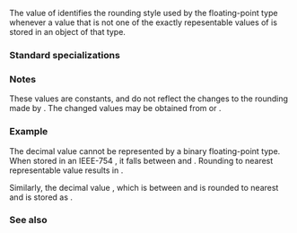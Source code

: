 {{cpp/types/numeric_limits/title|round_style}}
{{cpp/types/numeric_limits/navbar}}
{{dcl begin}}
{{dcl rev multi|until1=c++11
|dcl1=
static const std::float_round_style round_style;
|dcl2=
static constexpr std::float_round_style round_style;
}}
{{dcl end}}

The value of {{c|std::numeric_limits&lt;T&gt;::round_style}} identifies the rounding style used by the floating-point type {{tt|T}} whenever a value that is not one of the exactly repesentable values of {{tt|T}} is stored in an object of that type.

===Standard specializations===
{{dsc begin}}
{{dsc hitem | {{tt|T}} | value of {{c|std::numeric_limits&lt;T&gt;::round_style}} }}
{{dsc | {{c/core|/* non-specialized */}}     | {{lc|std::round_toward_zero}} }}
{{dsc | {{c/core|bool}}              | {{lc|std::round_toward_zero}} }}
{{dsc | {{c/core|char}}              | {{lc|std::round_toward_zero}} }}
{{dsc | {{c/core|signed char}}       | {{lc|std::round_toward_zero}} }}
{{dsc | {{c/core|unsigned char}}     | {{lc|std::round_toward_zero}} }}
{{dsc | {{c/core|wchar_t}}           | {{lc|std::round_toward_zero}} }}
{{dsc | {{c/core|char8_t}} {{mark since c++20}}  | {{lc|std::round_toward_zero}} }}
{{dsc | {{c/core|char16_t}} {{mark since c++11}} | {{lc|std::round_toward_zero}} }}
{{dsc | {{c/core|char32_t}} {{mark since c++11}} | {{lc|std::round_toward_zero}} }}
{{dsc | {{c/core|short}}             | {{lc|std::round_toward_zero}} }}
{{dsc | {{c/core|unsigned short}}    | {{lc|std::round_toward_zero}} }}
{{dsc | {{c/core|int}}               | {{lc|std::round_toward_zero}} }}
{{dsc | {{c/core|unsigned int}}      | {{lc|std::round_toward_zero}} }}
{{dsc | {{c/core|long}}              | {{lc|std::round_toward_zero}} }}
{{dsc | {{c/core|unsigned long}}     | {{lc|std::round_toward_zero}} }}
{{dsc | {{c/core|long long}} {{mark since c++11}}         | {{lc|std::round_toward_zero}} }}
{{dsc | {{c/core|unsigned long long}} {{mark since c++11}}| {{lc|std::round_toward_zero}} }}
{{dsc | {{c/core|float}}             | usually {{lc|std::round_to_nearest}} }}
{{dsc | {{c/core|double}}            | usually {{lc|std::round_to_nearest}} }}
{{dsc | {{c/core|long double}}       | usually {{lc|std::round_to_nearest}} }}
{{dsc end}}

===Notes===
These values are constants, and do not reflect the changes to the rounding made by {{lc|std::fesetround}}. The changed values may be obtained from {{lc|FLT_ROUNDS}} or {{lc|std::fegetround}}.

===Example===
The decimal value {{c|0.1}} cannot be represented by a binary floating-point type. When stored in an IEEE-754 {{c/core|double}}, it falls between {{math|0x1.9999999999999*2{{su|p=-4}}}} and {{math|0x1.999999999999a*2{{su|p=-4}}}}. Rounding to nearest representable value results in {{math|0x1.999999999999a*2{{su|p=-4}}}}. 

Similarly, the decimal value {{c|0.3}}, which is between {{math|0x1.3333333333333*2{{su|p=-2}}}} and {{math|0x1.3333333333334*2{{su|p=-2}}}} is rounded to nearest and is stored as {{math|0x1.3333333333333*2{{su|p=-2}}}}.

{{example
| 
|code=
#include &lt;iostream&gt;
#include &lt;limits&gt;

auto print(std::float_round_style frs)
{
    switch (frs)
    {
        case std::round_indeterminate:
            return "Rounding style cannot be determined";
        case std::round_toward_zero:
            return "Rounding toward zero";
        case std::round_to_nearest:
            return "Rounding toward nearest representable value";
        case std::round_toward_infinity:
            return "Rounding toward positive infinity";
        case std::round_toward_neg_infinity:
            return "Rounding toward negative infinity";
    }
    return "unknown round style";
}

int main()
{
    std::cout &lt;&lt; std::hexfloat
              &lt;&lt; "The decimal 0.1 is stored in a double as "
              &lt;&lt; 0.1 &lt;&lt; '\n'
              &lt;&lt; "The decimal 0.3 is stored in a double as "
              &lt;&lt; 0.3 &lt;&lt; '\n'
              &lt;&lt; print(std::numeric_limits&lt;double&gt;::round_style) &lt;&lt; '\n';
}
|output=
The decimal 0.1 is stored in a double as 0x1.999999999999ap-4
The decimal 0.3 is stored in a double as 0x1.3333333333333p-2
Rounding toward nearest representable value
}}

===See also===
{{dsc begin}}
{{dsc inc|cpp/types/numeric_limits/dsc float_round_style}}
{{dsc end}}

{{langlinks|de|es|fr|it|ja|pt|ru|zh}}